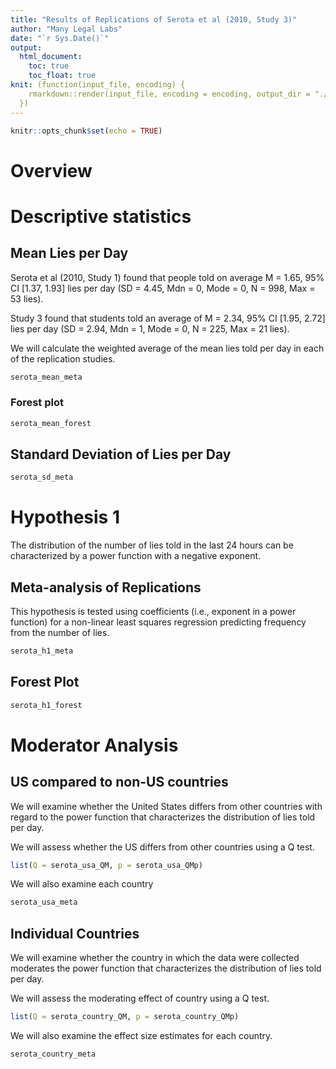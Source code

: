 ```yaml
---
title: "Results of Replications of Serota et al (2010, Study 3)"
author: "Many Legal Labs"
date: "`r Sys.Date()`"
output: 
  html_document:
    toc: true
    toc_float: true
knit: (function(input_file, encoding) {
    rmarkdown::render(input_file, encoding = encoding, output_dir = "./reports/")
  })
---
```


```r
knitr::opts_chunk$set(echo = TRUE)

```

# Overview

# Descriptive statistics

## Mean Lies per Day

Serota et al (2010, Study 1) found that people told on average M = 1.65, 95% CI [1.37, 1.93] lies per day (SD = 4.45, Mdn = 0, Mode = 0, N = 998, Max = 53 lies).

Study 3 found that students told an average of M = 2.34, 95% CI [1.95, 2.72] lies per day (SD = 2.94, Mdn = 1, Mode = 0, N = 225, Max = 21 lies).

We will calculate the weighted average of the mean lies told per day in each of the replication studies.

```r
serota_mean_meta
```

### Forest plot

```r
serota_mean_forest
```

## Standard Deviation of Lies per Day

```r
serota_sd_meta
```

# Hypothesis 1

The distribution of the number of lies told in the last 24 hours can be characterized by a power function with a negative exponent.

## Meta-analysis of Replications

This hypothesis is tested using coefficients (i.e., exponent in a power function) for a non-linear least squares regression predicting frequency from the number of lies.

```r
serota_h1_meta
```

## Forest Plot

```r
serota_h1_forest
```

# Moderator Analysis

## US compared to non-US countries

We will examine whether the United States differs from other countries with regard to the power function that characterizes the distribution of lies told per day.

We will assess whether the US differs from other countries using a Q test.

```r
list(Q = serota_usa_QM, p = serota_usa_QMp)
```

We will also examine each country

```r
serota_usa_meta
```

## Individual Countries

We will examine whether the country in which the data were collected moderates the power function that characterizes the distribution of lies told per day.

We will assess the moderating effect of country using a Q test.

```r
list(Q = serota_country_QM, p = serota_country_QMp)
```

We will also examine the effect size estimates for each country.

```r
serota_country_meta
```

